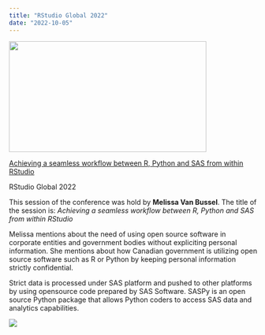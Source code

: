 ```yaml
---
title: "RStudio Global 2022"
date: "2022-10-05"
---
```


<p><a href="https://www.rstudio.com/conference/2022/talks/achieving-seamless-workflow-r-python/?wvideo=ctiyvzylnl"><img src="https://embed-ssl.wistia.com/deliveries/e40c3f13727b33ed394616eab51e0c724f196c2f.jpg?image_play_button_size=2x&amp;image_crop_resized=960x540&amp;image_play_button=1&amp;image_play_button_color=4287c7e0" width="400" height="225" style="width: 400px; height: 225px;"/></a></p>

<p><a href="https://www.rstudio.com/conference/2022/talks/achieving-seamless-workflow-r-python/?wvideo=ctiyvzylnl">Achieving a seamless workflow between R, Python and SAS from within RStudio </a></p>

RStudio Global 2022

This session of the conference was hold by **Melissa Van Bussel**. The title of the session is: *Achieving a seamless workflow between R, Python and SAS from within RStudio*

Melissa mentions about the need of using open source software in corporate entities and government bodies without expliciting personal information. She mentions about how Canadian government is utilizing open source software such as R or Python by keeping personal information strictly confidential.

Strict data is processed under SAS platform and pushed to other platforms by using opensource code prepared by SAS Software. SASPy is an open source Python package that allows Python coders to access SAS data and analytics capabilities.

![](docs/docs/saspy.jpg)
